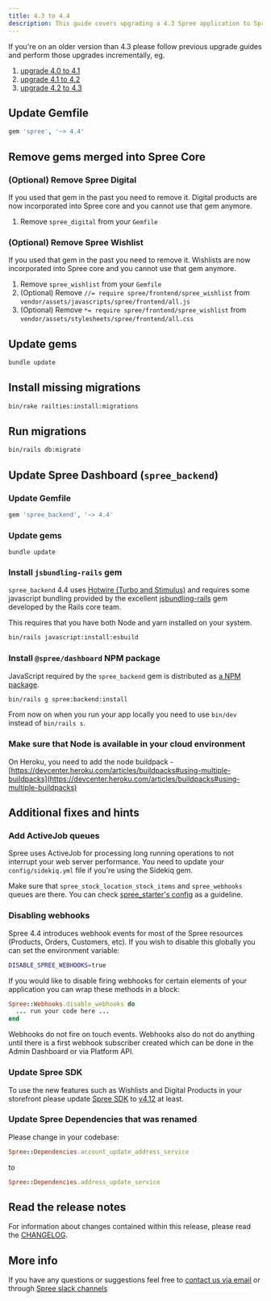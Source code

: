 ```yaml
---
title: 4.3 to 4.4
description: This guide covers upgrading a 4.3 Spree application to Spree 4.4.
---
```


<Note>
If you're on an older version than 4.3 please follow previous upgrade guides and perform those upgrades incrementally, eg.

1. [upgrade 4.0 to 4.1](4.0-to-4.1)
2. [upgrade 4.1 to 4.2](4.1-to-4.2)
3. [upgrade 4.2 to 4.3](4.2-to-4.3)
</Note>

## Update Gemfile

```ruby
gem 'spree', '~> 4.4'
```

## Remove gems merged into Spree Core

### (Optional) Remove Spree Digital

If you used that gem in the past you need to remove it. Digital products are now incorporated into Spree core and you cannot use that gem anymore.

1. Remove `spree_digital` from your `Gemfile`

### (Optional) Remove Spree Wishlist

If you used that gem in the past you need to remove it. Wishlists are now incorporated into Spree core and you cannot use that gem anymore.

1. Remove `spree_wishlist` from your `Gemfile`
2. (Optional) Remove `//= require spree/frontend/spree_wishlist` from `vendor/assets/javascripts/spree/frontend/all.js`
3. (Optional) Remove `*= require spree/frontend/spree_wishlist` from `vendor/assets/stylesheets/spree/frontend/all.css`

## Update gems

```bash
bundle update
```

## Install missing migrations

```bash
bin/rake railties:install:migrations
```

## Run migrations

```bash
bin/rails db:migrate
```

## Update Spree Dashboard (`spree_backend`)

### Update Gemfile

```ruby
gem 'spree_backend', '~> 4.4'
```

### Update gems

```shell
bundle update
```

### Install `jsbundling-rails` gem

`spree_backend` 4.4 uses [Hotwire (Turbo and Stimulus)](https://hotwired.dev/) and requires some javascript bundling provided by the excellent [jsbundling-rails](https://github.com/rails/jsbundling-rails) gem developed by the Rails core team.

This requires that you have both Node and yarn installed on your system.

```bash
bin/rails javascript:install:esbuild
```

### Install `@spree/dashboard` NPM package

JavaScript required by the `spree_backend` gem is distributed as [a NPM package](https://www.npmjs.com/package/@spree/dashboard).

```bash
bin/rails g spree:backend:install
```

From now on when you run your app locally you need to use `bin/dev` instead of `bin/rails s`.

### Make sure that Node is available in your cloud environment

On Heroku, you need to add the node buildpack - [https://devcenter.heroku.com/articles/buildpacks#using-multiple-buildpacks](https://devcenter.heroku.com/articles/buildpacks#using-multiple-buildpacks)

## Additional fixes and hints

### Add ActiveJob queues

Spree uses ActiveJob for processing long running operations to not interrupt your web server performance. You need to update your `config/sidekiq.yml` file if you're using the Sidekiq gem.

Make sure that `spree_stock_location_stock_items` and `spree_webhooks` queues are there. You can check [spree\_starter's config](https://github.com/spree/spree\_starter/blob/main/config/sidekiq.yml) as a guideline.

### Disabling webhooks

Spree 4.4 introduces webhook events for most of the Spree resources (Products, Orders, Customers, etc). If you wish to disable this globally you can set the environment variable:

```bash
DISABLE_SPREE_WEBHOOKS=true
```

If you would like to disable firing webhooks for certain elements of your application you can wrap these methods in a block:

```ruby
Spree::Webhooks.disable_webhooks do
  ... run your code here ...
end
```

Webhooks do not fire on touch events. Webhooks also do not do anything until there is a first webhook subscriber created which can be done in the Admin Dashboard or via Platform API.

### Update Spree SDK

To use the new features such as Wishlists and Digital Products in your storefront please update [Spree SDK](https://github.com/spree/spree-storefront-api-v2-js-sdk) to [v4.12](https://github.com/spree/spree-storefront-api-v2-js-sdk/releases/tag/v4.12.0) at least.

### Update Spree Dependencies that was renamed

Please change in your codebase:

```ruby
Spree::Dependencies.account_update_address_service
```

to

```ruby
Spree::Dependencies.address_update_service
```

## Read the release notes

For information about changes contained within this release, please read the [CHANGELOG](https://github.com/spree/spree/releases).

## More info

If you have any questions or suggestions feel free to [contact us via email](https://spreecommerce.org/contact) or through [Spree slack channels](http://slack.spreecommerce.org/)
